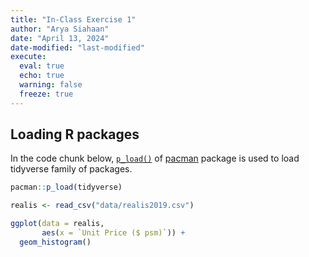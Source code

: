 ```yaml
---
title: "In-Class Exercise 1"
author: "Arya Siahaan"
date: "April 13, 2024"
date-modified: "last-modified"
execute: 
  eval: true
  echo: true
  warning: false
  freeze: true
---
```


## Loading R packages

In the code chunk below, [`p_load()`](https://www.rdocumentation.org/packages/pacman/versions/0.5.1/topics/p_load) of [pacman](https://github.com/trinker/pacman) package is used to load tidyverse family of packages.

```r
pacman::p_load(tidyverse)
```

```r
realis <- read_csv("data/realis2019.csv")
```

```r
ggplot(data = realis,
       aes(x = `Unit Price ($ psm)`)) +
  geom_histogram()
```
